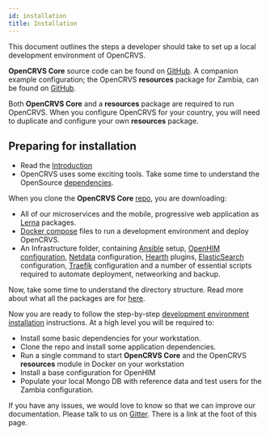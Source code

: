 ```yaml
---
id: installation
title: Installation
---
```



This document outlines the steps a developer should take to set up a local development environment of OpenCRVS.

**OpenCRVS Core** source code can be found on [GitHub](https://github.com/opencrvs/opencrvs-core).
A companion example configuration; the OpenCRVS **resources** package for Zambia, can be found on [GitHub](https://github.com/opencrvs/opencrvs-zambia).

Both **OpenCRVS Core** and a **resources** package are required to run OpenCRVS. When you configure OpenCRVS for your country, you will need to duplicate and configure your own **resources** package.

## Preparing for installation

- Read the [Introduction](./technologyIntroduction)
- OpenCRVS uses some exciting tools. Take some time to understand the OpenSource [dependencies](https://github.com/opencrvs/opencrvs-core#what-are-the-key-opensource-dependencies-of-opencrvs).

When you clone the **OpenCRVS Core** [repo](https://github.com/opencrvs/opencrvs-core), you are downloading:

- All of our microservices and the mobile, progressive web application as [Lerna](https://github.com/lerna/lerna) packages.
- [Docker compose](https://docs.docker.com/compose/) files to run a development environment and deploy OpenCRVS.
- An Infrastructure folder, containing [Ansible](https://www.ansible.com/) setup, [OpenHIM](http://openhim.org/) [configuration](https://github.com/opencrvs/opencrvs-core/blob/master/infrastructure/openhim-base-config.json), [Netdata](https://www.netdata.cloud/) configuration, [Hearth](https://github.com/jembi/hearth) plugins, [ElasticSearch](https://www.elastic.co/) configuration, [Traefik](https://containo.us/traefik/) configuration and a number of essential scripts required to automate deployment, netweorking and backup.

Now, take some time to understand the directory structure. Read more about what all the packages are for [here](https://github.com/opencrvs/opencrvs-core#what-is-inside-the-opencrvs-packages).

Now you are ready to follow the step-by-step [development environment installation](https://github.com/opencrvs/opencrvs-core#ok-how-do-i-set-up-a-development-environment) instructions. At a high level you will be required to:

- Install some basic dependencies for your workstation.
- Clone the repo and install some application dependencies.
- Run a single command to start **OpenCRVS Core** and the OpenCRVS **resources** module in Docker on your workstation
- Install a base configuration for OpenHIM
- Populate your local Mongo DB with reference data and test users for the Zambia configuration.

If you have any issues, we would love to know so that we can improve our documentation. Please talk to us on [Gitter](https://gitter.im/opencrvs/community#). There is a link at the foot of this page.
